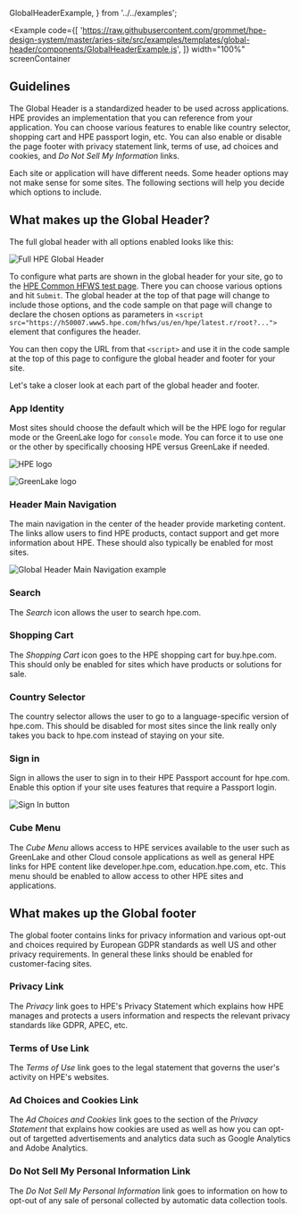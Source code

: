  GlobalHeaderExample,
} from '../../examples';

<Example
  code={[
    'https://raw.githubusercontent.com/grommet/hpe-design-system/master/aries-site/src/examples/templates/global-header/components/GlobalHeaderExample.js',
  ]}
  width="100%"
  screenContainer
>
  <GlobalHeaderExample />
</Example>

## Guidelines

The Global Header is a standardized header to be used across applications. HPE provides an implementation
that you can reference from your application. You can choose various features to enable like country selector,
shopping cart and HPE passport login, etc. You can also enable or disable the page footer with privacy statement
link, terms of use, ad choices and cookies, and *Do Not Sell My Information* links.

Each site or application will have different needs. Some header options may not make sense for some
sites. The following sections will help you decide which options to include.

## What makes up the Global Header?

The full global header with all options enabled looks like this:

![Full HPE Global Header](/templateImages/globalheader-full.png)

To configure what parts are shown in the global header for your site, go to the
[HPE Common HFWS test page](https://h50007.www5.hpe.com/hfws-test-pages/common-hfws-test-page.php?version=latest.r&cc_ll=us%2Fen&header_logo=&slim_footer=true&hide_search=true&hide_cart=true&hide_country_selector=true&hide_sign_in=true).
There you can choose various options and hit `Submit`. The global header at the top
of that page will change to include those options, and the code sample on that page will 
change to declare the chosen options as parameters in
`<script src="https://h50007.www5.hpe.com/hfws/us/en/hpe/latest.r/root?...">` element that
configures the header.

You can then copy the URL from that `<script>` and use it in the code sample at the top of
this page to configure the global header and footer for your site.

Let's take a closer look at each part of the global header and footer.

### App Identity

Most sites should choose the default which will be the HPE logo for regular mode or the GreenLake logo for
`console` mode. You can force it to use one or the other by specifically choosing HPE versus GreenLake if
needed.

![HPE logo](/templateImages/globalheader-hpe.png)

![GreenLake logo](/templateImages/globalheader-greenlake.png)

### Header Main Navigation

The main navigation in the center of the header provide marketing content. The links allow users to find
HPE products, contact support and get more information about HPE. These should also typically be enabled
for most sites.

![Global Header Main Navigation example](/templateImages/globalheader-nav.png)

### Search

The *Search* icon allows the user to search hpe.com. 

<Search />

### Shopping Cart

The *Shopping Cart* icon goes to the HPE shopping cart for buy.hpe.com. This should only
be enabled for sites which have products or solutions for sale.

<Shop />

### Country Selector

The country selector allows the user to go to a language-specific version of hpe.com. This
should be disabled for most sites since the link really only takes you back to hpe.com
instead of staying on your site.

<Language />

### Sign in

Sign in allows the user to sign in to their HPE Passport account for hpe.com. Enable this
option if your site uses features that require a Passport login.

![Sign In button](/templateImages/globalheader-sign-in.png)

### Cube Menu

The *Cube Menu* allows access to HPE services available to the user such as GreenLake and
other Cloud console applications as well as general HPE links for HPE content like
developer.hpe.com, education.hpe.com, etc. This menu should be enabled to allow access
to other HPE sites and applications.

<AppsRounded />

## What makes up the Global footer

The global footer contains links for privacy information and various opt-out and choices required by
European GDPR standards as well US and other privacy requirements. In general these links should
be enabled for customer-facing sites.

### Privacy Link

The *Privacy* link goes to HPE's Privacy Statement which explains how HPE manages and protects a users
information and respects the relevant privacy standards like GDPR, APEC, etc.

### Terms of Use Link

The *Terms of Use* link goes to the legal statement that governs the user's activity on HPE's websites.

### Ad Choices and Cookies Link

The *Ad Choices and Cookies* link goes to the section of the *Privacy Statement* that explains how
cookies are used as well as how you can opt-out of targetted advertisements and analytics data
such as Google Analytics and Adobe Analytics.


### Do Not Sell My Personal Information Link

The *Do Not Sell My Personal Information* link goes to information on how to opt-out of any sale
of personal collected by automatic data collection tools.